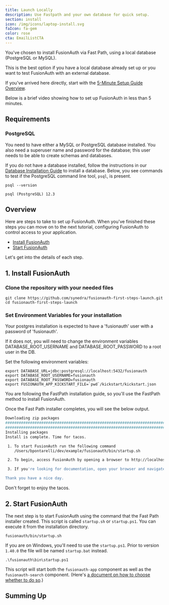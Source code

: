 ```yaml
---
title: Launch Locally
description: Use Fastpath and your own database for quick setup.
section: install
icon: /img/icons/laptop-install.svg
faIcon: fa-gem
color: rose
cta: EmailListCTA
---
```



You've chosen to install FusionAuth via Fast Path, using a local database (PostgreSQL or MySQL). 

This is the best option if you have a local database already set up or you want to test FusionAuth with an external database.

If you've arrived here directly, start with the [5-Minute Setup Guide Overview](/docs/quickstarts/5-minute-setup-guide).

Below is a brief video showing how to set up FusionAuth in less than 5 minutes.

<YouTube id="gTCOshvGiaY" />

## Requirements

### PostgreSQL

You need to have either a MySQL or PostgreSQL database installed. You also need a superuser name and password for the database; this user needs to be able to create schemas and databases.

If you do not have a database installed, follow the instructions in our [Database Installation Guide](/docs/get-started/download-and-install/database) to install a database. Below, you see commands to test if the PostgreSQL command line tool, `psql`, is present.

```shell script title="Testing the PostgreSQL Installation"
psql --version
```

```shell script title="Result Of Testing the PostgreSQL Installation"
psql (PostgreSQL) 12.3
```

## Overview

Here are steps to take to set up FusionAuth. When you've finished these steps you can move on to the next tutorial, configuring FusionAuth to control access to your application.

- [Install FusionAuth](#1-install-fusionauth)
- [Start FusionAuth](#2-start-fusionauth)

Let's get into the details of each step. 

## 1. Install FusionAuth

### Clone the repository with your needed files 

```shell
git clone https://github.com/synedra/fusionauth-first-steps-launch.git
cd fusionauth-first-steps-launch
```

### Set Environment Variables for your installation

Your postgres installation is expected to have a 'fusionauth' user with a password of 'fusionauth'.

If it does not, you will need to change the environment variables DATABASE_ROOT_USERNAME and DATABASE_ROOT_PASSWORD to a root user in the DB.

Set the following environment variables:

```
export DATABASE_URL=jdbc:postgresql://localhost:5432/fusionauth
export DATABASE_ROOT_USERNAME=fusionauth
export DATABASE_ROOT_PASSWORD=fusionauth
export FUSIONAUTH_APP_KICKSTART_FILE=`pwd`/kickstart/kickstart.json
```

You are following the FastPath installation guide, so you'll use the FastPath method to install FusionAuth.

<FastPathInstall />

Once the Fast Path installer completes, you will see the below output.

```sh title="Fast Path Install Complete"
Downloading zip packages
######################################################################## 100.0%
######################################################################## 100.0%
Installing packages
Install is complete. Time for tacos.

 1. To start FusionAuth run the following command
    /Users/bpontarelli/dev/example/fusionauth/bin/startup.sh

 2. To begin, access FusionAuth by opening a browser to http://localhost:9011

 3. If you're looking for documentation, open your browser and navigate to https://fusionauth.io/docs

Thank you have a nice day.
```

<Aside type="note">
Don't forget to enjoy the tacos.
</Aside>

## 2. Start FusionAuth

The next step is to start FusionAuth using the command that the Fast Path installer created. This script is called `startup.sh` or `startup.ps1`. You can execute it from the installation directory.

```shell title="MacOS and Linux Startup Script"
fusionauth/bin/startup.sh
```

If you are on Windows, you'll need to use the `startup.ps1`. Prior to version `1.40.0` the file will be named `startup.bat` instead.

```shell title="Windows Startup Script"
.\fusionauth\bin\startup.ps1
```

This script will start both the `fusionauth-app` component as well as the `fusionauth-search` component. (Here's [a document on how to choose whether to do so](/docs/get-started/core-concepts/users#user-search).)

## Summing Up

<FirstStepsStepOneSummingUp />